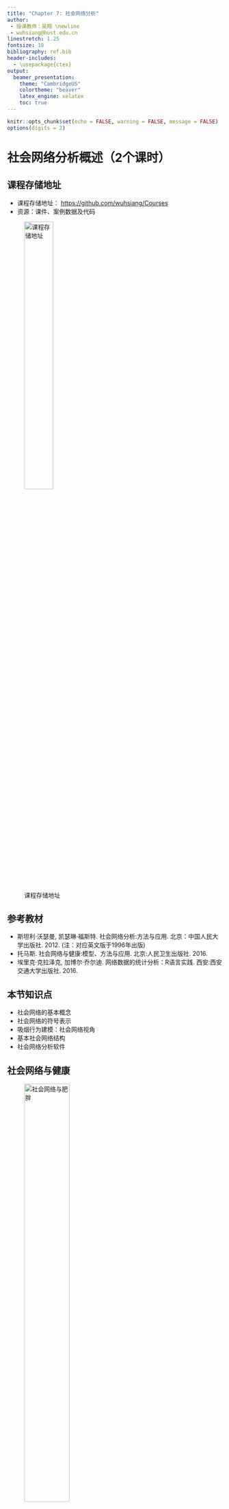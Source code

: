 ```yaml
---
title: "Chapter 7: 社会网络分析"
author:
 - 授课教师：吴翔 \newline
 - wuhsiang@hust.edu.cn
linestretch: 1.25
fontsize: 18
bibliography: ref.bib
header-includes:
  - \usepackage{ctex}
output:
  beamer_presentation:
    theme: "CambridgeUS"
    colortheme: "beaver"
    latex_engine: xelatex
    toc: true
---
```


```r

knitr::opts_chunk$set(echo = FALSE, warning = FALSE, message = FALSE)
options(digits = 2)

```

# 社会网络分析概述（2个课时）

## 课程存储地址

-   课程存储地址： <https://github.com/wuhsiang/Courses>
-   资源：课件、案例数据及代码

![课程存储地址](../../QR.png){width="40%"}

## 参考教材

-   斯坦利·沃瑟曼, 凯瑟琳·福斯特. 社会网络分析:方法与应用. 北京：中国人民大学出版社. 2012. (注：对应英文版于1996年出版)
-   托马斯. 社会网络与健康:模型、方法与应用. 北京:人民卫生出版社. 2016.
-   埃里克·克拉泽克, 加博尔·乔尔迪. 网络数据的统计分析：R语言实践. 西安:西安交通大学出版社. 2016.

## 本节知识点

-   社会网络的基本概念
-   社会网络的符号表示
-   吸烟行为建模：社会网络视角
-   基本社会网络结构
-   社会网络分析软件

## 社会网络与健康

![社会网络与肥胖](figures/dinner.jpg){width="50%"}

-   哪种饮食结构/生活习惯会让人变胖？
-   肥胖会"\textcolor{red}{传染}"吗？

## 社会网络与健康（续）

![社会网络与抑郁](figures/depression.jpg){width="50%"}

-   哪种特质的人更容易抑郁？
-   \textcolor{red}{社会支持}是否有助于改善抑郁？

## 社会网络与健康（续）

![社会网络与卫生服务能力提升](figures/mic.jpg){width="50%"}

-   医联体/医共体模式是否有助于提升基层卫生服务能力？

## 社会网络视角

-   行动者之间的\textcolor{red}{关系}是主要的，行动者的属性是次要的
-   行动者和他们的行动被视为\textcolor{red}{相互依赖}的，而不是相互独立的自治体
-   行动者之间的联系是信息和资源的流动通道
-   个体的网络模型将网络结构环境视为个体行动的机遇或限制
-   网络模型将（社会、经济、政治、情感等）结构概念化为行动者之间关系的稳定形式

Q: 如何以疾病传播和健康促进为例，理解社会网络视角与传统视角的区别。

## 7.1.1 基本概念

\textcolor{red}{社会网络分析}（social network analysis, SNA）的关键概念：

-   \textcolor{red}{行动者}：社会网络分析中的社会实体被称为行动者，包括个体、企业、民族国家等
-   \textcolor{red}{关系连接}：行动者通过社会关系彼此相连。这些联系包括：评价、资源传输、行为互动等。联系存在于特定的成对行动者之间
-   \textcolor{red}{关系}：群体成员间某种类型的联系的集合
-   \textcolor{red}{社会网络}：行动者（人、组织等），及其之间关系的集合

其它关键概念还包括：二元图、三元图、子群、群。

## 基本特征

SNA的基本特征：

-   考虑整个网络结构
-   论证网络结构如何影响个体行为
-   运用图表展示
-   运用数学的形式

## 7.1.2 社会网络数据

\textcolor{red}{社会网络数据}包括：

-   行动者集合
-   社会关系
-   行动者属性

社会网络数据的\textcolor{red}{符号表示}包括：

-   图论
-   社会计量

## 图论符号表示法

图$G = (N, L)$由节点的集合$N$和边的集合$L$所定义。

| 社会网络 |  图  |
|:--------:|:----:|
|  行动者  | 节点 |
| 社会关系 |  边  |

: 社会网络与图论的对应关系

图论符号表示法中，可以采用节点集合和边列表来表示社会网络数据。

## 图论符号表示法（续）

-   行动者集合$G$ = {A, B, C, D, E, F, G}
-   社会关系集合$L$ = {\<A, B\>，\<A, C\>，\<A, D\>，\<D, E\>，\<D, G\>，\<E, F\>, \<F, G\>}

```r

# use igraph package
suppressMessages(library(igraph))
rm(list = ls())
# set random seeds
set.seed(123)
# create graph g from literal
g.smoking <- graph_from_literal(A-B, A-C, A-D, D-E, D-G, E-F, F-G)
# plot the graph
plot(g.smoking, layout = layout.circle)

```

## 社会计量符号表示

-   社会计量（sociometric）：由人以及被度量的人与人之间的情感关系组成的社会网络数据集合，旨在研究一群人中积极和消极的感情关系
-   社会关系矩阵：\textcolor{red}{邻接矩阵}，对应于量化行动者之间的社会关系图

## 邻接矩阵

```r

suppressMessages(library(pander))
suppressMessages(library(magrittr))
g.smoking %>% as_adjacency_matrix(sparse = F) %>% pandoc.table(split.tables = Inf)

```

## 其它情形

-   有值关系：例如，强关系和弱关系

-   有向关系：例如，网站链接、微博、文献网络

-   多重关系：例如，社会角色与网络

-   网络动态性：例如，网络社区演化

## Schelling种族隔离模型

Schelling在1970s探讨了如下问题：如果不存在种族歧视，是否也会出现不同种族聚族而居的现象？

其核心假设如下：

-   使用元胞自动机构建模型，每个行动者有8个邻居
-   只有邻居中与自己同种族的比例达到阈值$B_{a}$，才有充足的安全感；否则，会缺乏安全感
-   缺乏安全感时，行动者会重新移动到有空格的位置；如此，不断调整直至达到均衡状态

## 不同阈值下的均衡结果

阈值$B_{a}$从15%提高至75%时，出现了显著不同的结果。

![阈值变化与聚族而居](figures/segregation.png){width="60%"}

## 吸烟行为建模：社会网络视角

![要不你也来一支？](figures/smoking.jpg){width="75%"}

## 案例背景描述

假定吸烟情境可以提炼为如下核心特征：

-   吸烟人群，但同时也认识到吸烟的危害
-   自制力程度有差异，且可以由行动的阈值来刻画
-   \textcolor{red}{行动阈值}：周围朋友吸烟的人数达到特定值（threshold）时，才会开始吸烟

## 社会网络符号表示：图论

![图论符号表示](figures/smoking-graph-1.png){width="80%"}

## 社会网络符号表示：社会计量

![社会计量符号表示](figures/smoking-matrix-1.png){width="80%"}

## 吸烟行为分析：情境一

[slides on smoking behavior](smoking.ppt)

## 情境二：网络结构变化

-   假定A在某次聚会中认识了F，两人成为了好朋友
-   以上社会网络中的吸烟行为规律是否会变化？

## 社会网络符号表示：图论

![图论符号表示](figures/smoking-graph-2.png){width="80%"}

## 社会网络符号表示：社会计量

![社会计量符号表示](figures/smoking-matrix-2.png){width="80%"}

## 吸烟行为分析：情境二

[slides on smoking behavior](smoking.ppt)

## 案例总结讨论

-   案例有什么有意思的结论？
-   社会网络分析视角的特点是什么？
-   社会网络分析视角适合哪些健康领域的议题？

## 节点度

在无向图$G$中，节点$n_{i}$的度为

```{=tex}
\begin{equation}
  \underbrace{d(n_{i})}_{\text{degree}} = \underbrace{\sum_{j} x_{ji}}_{\text{indegree}} = \underbrace{\sum_{j} x_{ij}}_{\text{outdegree}}.
\end{equation}
```
对于有向图而言， \begin{equation*}
  \underbrace{\sum_{j} x_{ji}}_{\text{indegree}} \neq \underbrace{\sum_{j} x_{ij}}_{\text{outdegree}}.
\end{equation*}

## 节点度（续）

图$G$中节点度的均值为

```{=tex}
\begin{equation*}
  \bar{d} = \frac{\sum d(n_{i})}{g} = \frac{2L}{g}。
\end{equation*}
```
度的方差为 \begin{equation*}
  S_{D}^{2} = \frac{\sum [d(n_{i}) - \bar{d}]^{2}}{g}.
\end{equation*}

$S_{D}^{2} = 0$对应的图称为$d$-规则图（$d$-regular lattice）。

## 7.1.4 主要网络模型

参照网络模型：

-   随机网络
-   规则网络

现实网络模型：

-   小世界网络
-   无标度网络（优先连接网络）

## 随机网络

-   基本假定：节点之间的边是随机构建的
-   $G(n, p)$模型：图$G$有$n$个节点，$n\choose 2$条边以$p$的概率随机连接
-   节点的期望度是$(n - 1) p$，边的期望条数是$\frac{n (n - 1)}{2} \times p$

```r

# create and plot a random network
g.random <- erdos.renyi.game(9, 0.1)
g.random %>% plot(layout = layout.circle)

```

## 规则网络

-   基本假设：每个节点的度是常数$c$

```r

par(mfrow = c(1, 2))
g.lattice <- make_ring(n = 9, directed = FALSE, circular = TRUE)
g.lattice %>% plot(circular = T)
g.lattice <- g.lattice + edges(c(1, 3), c(2, 4), c(3, 5), c(4, 6), c(5, 7), c(6, 8), c(7, 9), c(8, 1), c(9, 2))
g.lattice %>% plot(circular = T)

```

## 小世界网络

-   基本问题：社会网络中两个节点之间传递信息将需要几个步骤？
-   基本假设：大多数节点几乎没有联系，但任意两个节点之间的距离都比预期的短
-   特点：这个世界真小啊！"六度分割"理论

```r

g.sw <- sample_smallworld(1, 9, 3, 0.02)
g.sw %>% plot(circular = T)

```

## 无标度网络

-   基本问题：加入现有网络时，行动者对要联系的人有偏好吗？
-   基本假设：行动者更喜欢连接到网络最中心的位置
-   特点："富者愈富"

```r

g.pa <- sample_pa(n = 9, power = 1, directed = F)
g.pa %>% plot(circular = T)

```

## 7.1.5 社会网络分析软件

常用分析工具：

-   UCINET
-   Pajek
-   NetMiner
-   STRUCTURE
-   MultiNet
-   StOCNET

## 新兴分析工具

-   Python-NetworkX

-   R-\textcolor{red}{igraph}

本课程采用`igraph`包进行演示。

# 社会网络主要分析角度（4个课时）

## 本节知识点

-   中心性与声望 （行动者层级）

-   凝聚子群 （子群层级）

-   评估网络属性 （网络层级）

## 7.2.1 中心性与声望

-   基本问题：如何识别社会网络中"\textcolor{red}{最重要的}"角色？
-   中心性测度的\textcolor{red}{有效性}
    -   我们是否能够捕捉到实质上所要表示的"重要"？
    -   先有理论基础，再进行量化
-   中心性与声望
    -   中心性：行动者参与其中，适用于无向关系和有向关系
    -   声望：行动者作为接受者，适用于有向关系
    -   情境（关系本身的性质）：讨厌（接受者，负面）、给出建议（发送者）

## 中心性度量

无向关系的社会网络中，主要的几种\textcolor{red}{中心性度量}：

-   度中心性（degree centrality）

-   特征向量中心性（eigenvector centrality）

-   接近中心性（closeness centrality）

-   中介中心性（betweenness centrality）

## 特殊网络

我们考虑星形网络、环形网络和线形网络。

```r

par(mfrow = c(1, 3))

# 星形网络
g.star <- make_star(n = 7, mode = "undirected")
plot(g.star)

# 环形网络
g.ring <- make_ring(n = 7, directed = FALSE, circular = TRUE)
plot(g.ring)

# 线形网络
g.line <- graph_from_literal(1-2, 2-3, 3-4, 4-5, 5-6, 6-7)
plot(g.line, circular = T)

# 更新吸烟网络
g.smoking <- graph_from_literal(A-B, A-C, A-D, B-C, D-E, A-F, D-G, E-F, F-G)

```

## 度中心性

\textcolor{red}{度中心性}（degree centrality）的测量逻辑：

-   中心的行动者在某种意义上必须是最活跃的
-   节点度可以衡量活跃程度

```{=tex}
\begin{equation}
  C_{D}(n_{i}) = \frac{d(n_{i})}{g - 1}
\end{equation}
```
## 度中心性（续）

在图$G$中，节点个数$g = 7$，度的最大值为$g - 1 = 6$

$d(A) = 4$, 故$C_{D}(A) = 2/3$

$d(D) = d(F) = 3$, 故$C_{D}(D) = 1/2$

$d(B) = d(C) = d(E) = d(G) = 2$，故$d(B) = 1/3$

![](figures/smoking-graph-2.png){width="60%"}

## 度中心性（续）

```r

# calculate degree centrality
cd <- cbind(degree(g.star,  normalized = T), degree(g.ring,  normalized = T), degree(g.line,  normalized = T), degree(g.smoking,  normalized = T))
colnames(cd) <- c("star", "ring", "line", "smoking")
# print the results
pandoc.table(cd, caption = "Degree centrality for four graphs", digits = 2)

```

## 特征向量中心性

\textcolor{red}{特征向量中心性}（eigenvector centrality）的测量逻辑：

-   如果某个行动者邻居大多是中心行动者，那么他就是中心行动者
-   中心性不仅取决于认识多少人，还取决于认识的人是否重要

图$G$的邻接矩阵为$A$， \begin{equation*}
  A v = \lambda v,
\end{equation*} 其中$\lambda$为特征值，$v$为特征向量。

特征向量中心性$C_{e}(n_{i})$定义为\textcolor{red}{最大特征值}对应的特征向量。

```r

# calculate adjacency matrix
a.smoking <- g.smoking %>% as_adjacency_matrix(sparse = F)
# calculate eigvalues
eigmax <- eigen(a.smoking)$`values`[1]
eigvec <- eigen(a.smoking)$vectors[, 1]

```

## 特征向量中心性（续）

在图$G$中，最大特征值为`r eigmax`。

对应的特征向量为 $C_{e}(n_{i}) = c(0.53, 0.31, 0.31, 0.42, 0.31, 0.42, 0.31)$。 这一结果可以进一步归一化。

![](figures/smoking-graph-2.png){width="60%"}

## 特征向量中心性（续）

```r

ce <- cbind(eigen_centrality(g.star, scale = T)$vector, eigen_centrality(g.ring, scale = T)$vector, eigen_centrality(g.line, scale = T)$vector, eigen_centrality(g.smoking, scale = T)$vector)
colnames(ce) <- c("star", "ring", "line", "smoking")
pandoc.table(ce, digits = 2, caption = "Eiggenvector centrality for four graphs")

```

## PageRank

Google搜索引擎

-   采用PageRank来度量网页的中心性
-   在检索时，和查询相匹配且PageRank值高的网页将最先显示

\textcolor{red}{PageRank}在特征中心性的基础上作了修正：

-   中心节点在传递其中心性时，考虑其度（有向图中，则是出度）
-   每个邻居获取其中心性的一部分（除以节点度）

## 接近中心性

\textcolor{red}{接近中心性}（closeness centrality）的测量逻辑：

-   占据中心地位的行动者在与其他行动者交流信息时更有效率
-   如果行动者能快速地与所有其他行动者产生内在连接，那么他就是中心行动者
-   最小距离可以用于测量中心性

```{=tex}
\begin{equation}
  C_{C}(n_{i}) = \frac{g - 1}{\sum_{j = 1}^{g} d(n_{i}, n_{j})}.
\end{equation}
```
## 接近中心性（续）

在图$G'$中，节点个数$g = 7$，最短距离之和的最小值为$g - 1 = 6$。

$\sum_{n_{j} \neq A} d(A, n_{j}) = 1 \times 4 + 2 \times 2 = 8$,故$C_{C}(A) = 6 / 8 = 0.75$

$\sum_{n_{j} \neq B} d(B, n_{j}) = 1 \times 2 + 2 \times 2 + 2 \times 3 = 12$, 故$C_{C}(B) = 0.5$

$\sum_{n_{j} \neq D} d(D, n_{j}) = 1 \times 3 + 2 \times 3 = 9$,故$C_{C}(D) = 6 / 9 = 0.67$

![](figures/smoking-graph-2.png){width="60%"}

## 接近中心性（续）

```r

# calculate closeness centrality
cc <- cbind(closeness(g.star, normalized = T), closeness(g.ring, normalized = T), closeness(g.line, normalized = T), closeness(g.smoking, normalized = T))
colnames(cc) <- c("star", "ring", "line", "smoking")
# print the results
pandoc.table(cc, digits = 2, caption = "Closeness centrality for four graphs")

```

## 中介中心性

\textcolor{red}{中介中心性}（betweenness centrality）的测量逻辑：

-   如果某个行动者位于其它行动者的最短路径上，那么他就是中心行动者
-   最短距离地位具有战略重要性

假定连接$j$和$k$的最短路径共有$g_{jk}$条，而其中包含节点$i$的有$g_{jk}(n_{i})$条

```{=tex}
\begin{equation}
  C_{B}(n_{i}) = \frac{\sum_{j \leq k} g_{jk}(n_{i}) / g_{jk}}{(g - 1)(g - 2) / 2}.
\end{equation}
```
## 中介中心性（续）

在图$G$中，节点个数$g = 7$，除节点$i$以外，图$G$的路径最大数目为$(g - 1) (g - 2) / 2 = 15$

$A$：$\sum g_{n_{j}-A} = 4 \times 2 + 1/3 = 8.33$，故$C_{B}(A) = 8.33 / 15 = 0.56$

$D$：$\sum g_{n_{j}-D} = 2 \times 1/2 + 2 \times 1/2 \times 2 + 1/2 = 3.5$，故$C_{B}(D) = 3.5 / 15 = 0.23$

$E$：$\sum g_{n_{j}-E} = 1/3$，故$C_{B}(D) = 1 / 3 / 15 = 0.022$

![](figures/smoking-graph-2.png){width="50%"}

## 中介中心性（续）

```r

cb <- cbind(betweenness(g.star,  normalized = T), betweenness(g.ring,  normalized = T), betweenness(g.line,  normalized = T), betweenness(g.smoking,  normalized = T))
colnames(cb) <- c("star", "ring", "line", "smoking")
pandoc.table(cb, digits = 2, caption = "Betweenness centrality for four graphs")

```

## 中心性测度的比较（续）

```r

cb <- cbind(degree(g.smoking,  normalized = T), eigen_centrality(g.smoking, scale = T)$vector, closeness(g.smoking, normalized = T), betweenness(g.smoking,  normalized = T))
colnames(cb) <- c("degree", "eigen_centrality", "closeness", "betweenness")
pandoc.table(cb, digits = 2, caption = "A comparison of centralities for smoking network")

```

## 有向关系

有向关系的社会网络中，主要的三种声望测量：

-   度数声望（类似于度中心性）
-   邻近声望（类似于接近中心性）
-   地位或等级声望（类似于特征向量中心性）

## 吸烟行为的干预策略

开放讨论：

-   在给出的案例中，应当如何有效干预吸烟行为？
-   关系属性与行动者属性是如何协同发挥作用的？

## 7.2.2 凝聚子群

社会网络的分析层次

-   行动者：中心性与声望

-   子群：凝聚子群

-   网络：评估网络属性

## 理论背景

\textcolor{red}{社会群体理论}

-   \textcolor{red}{结构化凝聚}

    -   假设：两个人存在正向互动时，存在趋向一致的压力

    -   例子：党同伐异

-   \textcolor{red}{同质性}

    -   社会规范：凝聚导致同质性

    -   个体选择：个体选择加入与自己类似的群体

讨论：（1）顶尖大学对绩效的效应；（2）社交对绩效的效应

## 社会群体理念

如何\textcolor{red}{概念化}社会群体？

-   联系的交互性

-   子群成员的接近度或可及性

-   成员间联系的频率

-   与非成员相比，子群成员联系的相对频率

## 凝聚子群分析方法

可以采用如下思路和方法，分析凝聚子群：

-   基于\textcolor{red}{完全交互性}

-   基于\textcolor{red}{可及性和直径}

-   基于\textcolor{red}{节点度}

-   凝聚程度的度量

-   图分割与层次聚类

## 构件与Girvan-Newman技术

-   \textcolor{red}{构件}（components）或连通子图
-   Girvan-Newman子群
    -   逐步剔除最大中介中心性的节点
    -   形成不同规模的群组
    -   计算Q值，即群内联系数占比

## 空手道俱乐部网络

考虑分裂为两个派别的空手道俱乐部网络`karate`，两派领导为Mr Hi和John A。

```r

# clean the working directory
rm(list = ls())
suppressMessages(library(sand))
suppressMessages(library(pander))
suppressMessages(library(magrittr))
suppressMessages(library(igraph))
data(karate)
set.seed(123)

# plot karate
plot(karate, layout = layout.kamada.kawai(karate))

```

## 基于完全交互性

团（clique）

-   社会学含义：在友谊选择中，由那些彼此相互选择的人们构成的，并且包含了所有与\textcolor{red}{全体}子群成员相互选择的人

-   图论定义：节点个数$g_{s} \geq 3$的\textcolor{red}{最大完全子图}

## 团

```r

# summary of cliques
table(sapply(cliques(karate), length)) %>% pandoc.table()
# cliques with size = 5
cliques(karate)[sapply(cliques(karate), length) == 5][[1]]

```

## 团（续）

```r

# obtain two cliques
cl5 <- cliques(karate)[sapply(cliques(karate), length) == 5]
# plot these two cliques
par(mfrow = c(1, 2))
karate %>% induced_subgraph(cl5[[1]]) %>% plot()
karate %>% induced_subgraph(cl5[[2]]) %>% plot()

```

## 团（续）

缺点：

-   定义过于严格：任意一个联系缺失，则无法成团；现实例子非常少
-   团之间不存在内在的区别：在图论意义上，都是完全子图；无法探究团的特性带来的影响

改进：

-   \textcolor{red}{放松}其定义，使其在理论和应用上更加有用

## 基于可及性和直径

基于可及性，可以定义$n$-团

-   基本假定
    -   重要的社会过程可以通过中间人发生
    -   子群成员间的距离是最短的
-   定义
    -   在图$G$中，子图中任意节点距离$d(n_{i}, n_{j}) \leq n$

## $n$-团

```r

# create a graph for example
graph_from_literal(1-2, 1-3, 2-3, 2-4, 3-5, 4-6, 5-6) %>% plot(circular = F)

```

```{=tex}
\begin{columns}
\begin{column}{0.58\textwidth}

右图的2-团包括：

\begin{itemize}
  \item {1, 2, 3, 4, 5}
  \item {2, 3, 4, 5, 6}
\end{itemize}

缺陷:

\begin{itemize}
  \item 节点4和5的最短路径包含了节点6
  \item 节点6不在子群中
\end{itemize}

\end{column}
\begin{column}{0.4\textwidth}
 \includegraphics[width=1.2\textwidth]{figures/cliqueexample.png}
\end{column}
\end{columns}
```
## $n$-族和$n$-社

反思：

-   $n$-团作为子图，其直径可能大于$n$
-   $n$-团可能是非连通的
-   $n$-团未能达到我们希望的凝聚程度

改进：

-   $n$-族：在子图$G_{s}$中，任意节点距离$d(n_{i}, n_{j}) \leq n$
-   $n$-社：直径为$n$的最大子图

## $n$-族和$n$-社（续）

```{=tex}
\begin{columns}
\begin{column}{0.58\textwidth}

右图的2-团包括：(1) {1, 2, 3, 4, 5}; (2) {2, 3, 4, 5, 6}

右图的2-族包括：{2, 3, 4, 5, 6}

右图的2-社包括：(1) {1, 2, 3, 4}; (2) {1, 2, 3, 5}; (3) {2, 3, 4, 5, 6}

\end{column}
\begin{column}{0.4\textwidth}
 \includegraphics[width=1.2\textwidth]{figures/cliqueexample.png}
\end{column}
\end{columns}
```
## 基于节点度

基本假定的适用性：

-   可及性：重要的社会过程可以通过\textcolor{red}{中间人}发生（信息与资源传播）
-   邻接性：重要的社会过程需要\textcolor{red}{直接接触}（团体内的知识学习）

## 基于节点度的子群

-   基本假定：行动者与子群内相当数量的成员相邻接
-   现实含义：多重冗余的沟通渠道，子图的"脆弱性"问题（星形网络）
-   $k$-丛（$k$-plex）：子图$G_{s}$中$d_{s}(n_{i}) \geq g_{s} - k$
-   $k$-核（$k$-core）：子图$G_{s}$中$d_{s}(n_{i}) \geq k$

## $k$-核与可视化

核数（coreness）为1（黑色）、2（红色）、3（绿色）、4（蓝色）

```r

# calculate cores
cores <- graph.coreness(karate)
# get adjacency matrix
A <- as_adjacency_matrix(karate, sparse = F)
g <- network::as.network.matrix(A)
# plot the graph
suppressMessages(library(sna))
sna::gplot.target(g, cores, circ.col = "skyblue",
                  usearrows = F, vertex.col = cores, edge.col = "darkgray")


```

## 核心-边缘结构

-   随着$K$值上升，每次剔除$m_{K}$个节点
-   绘制$m_{K} \sim K$的柱状图
-   如果柱状图的高度急剧下降，这说明是核心边缘结构
-   \textcolor{red}{核心边缘结构}：极少部分行动者形成核心，而绝大多数节点几乎只与核心节点相连

## 凝聚程度的度量

度量的思路：

-   内外联系的比较
    -   子群内联系集中
    -   子群内外联系的强度或频率之比较大
-   健壮的连通性
    -   凝聚子群在连通性方面是健壮的（有益的冗余）
    -   移除一定数量的边之后，子群依然是连通的

## 图分割与层次聚类

```r

# clustering
kc <- cluster_fast_greedy(karate)

```

对空手道俱乐部网络进行层次聚类，发现`r length(kc)`个社团（communities），其大小分别为`r sizes(kc)[1]`、`r sizes(kc)[2]`和`r sizes(kc)[3]`。

```r

# plot these communities
plot(kc, karate)

```

## 图分割与层次聚类（续）

采用树状图展示：

```r

suppressMessages(library(ape))
dendPlot(kc, mode = "phylo")

```

## 7.2.3 评估网络属性

真实网络的属性：

-   度分布：幂律

-   聚类系数：较高

-   平均路径长度：较短

## 度分布

真实网络的节点度通常满足\textcolor{red}{幂律分布}，即度为$k$的节点在网络中的比例为

```{=tex}
\begin{equation}
  p_{k} = a k^{-b}
\end{equation}
```
或者得到

```{=tex}
\begin{equation}
  \text{ln}(p_{k}) = -b \text{ln}(k) + \text{ln} (a).
\end{equation}
```
符合幂律分布的网络称之为\textcolor{red}{无标度网络}。

## 传递性

\textcolor{red}{传递性}（transitivity）意味着，"我朋友的朋友也是我的朋友"。

![传递性](figures/transitivity.png){width="50%"}

## 聚类系数

\textcolor{red}{聚类系数}（clustering coefficient）定义为

\begin{equation}
  cl_{T}(G) = \frac{3 \tau_{\Delta}(G)}{\tau_{3}(G)},
\end{equation} 其中$\tau_{\Delta}(G)$是图$G$中三角形的个数，而$\tau_{3}(G)$为连通的三元组（即由两条边连接的三个节点，亦即2-star网络）的个数。

聚类系数衡量了"\textcolor{red}{传递三元组}"的比例。

## 聚类系数案例

请计算如下网络的聚类系数（答案：0.75）。

![聚类系数计算](figures/clusteringcoef.png){width="30%"}

**游戏**：两人一组，在微信好友列表或微信朋友圈，（随机）找到6个不同的好友，则这6个好友共构成15个节点对，请粗略估计自己和这6个好友组成的7人网络，其聚类系数为多少。

## 平均路径长度

\textcolor{red}{平均路径长度}为

```{=tex}
\begin{equation}
  \bar{d} = \frac{\sum_{i \neq j} d(n_{i}, n_{j})}{g (g - 1)}.
\end{equation}
```
真实网络的平均路径长度大多在4-6之间。

## 真实网络案例

```r

rm(list = ls())
detach("package:sna")
detach("package:network")
suppressMessages(library(sand))
suppressMessages(library(igraph))
suppressMessages(library(ggplot2))
suppressMessages(library(dplyr))
suppressMessages(library(pander))
data("fblog")
# fblog <- fblog %>% upgrade_graph()
plot(fblog)

```

## 度分布

法国的博客网络`fblog`，包含`r length(V(fblog))`个节点和`r length(E(fblog))`条边。

```r

# calculate degree
dc <- igraph::degree(fblog)
u <- table(dc) %>% as.data.frame() %>%
  within({
    dc <- dc %>% as.character() %>% as.numeric() %>% log();
    Freq <- log(Freq / 192)
  }
  )
# plot
u %>% ggplot(aes(x = dc, y = Freq)) + geom_point(shape = 1) + geom_smooth(method = lm) + theme_bw()

```

## 估计幂律指数

```r

suppressMessages(library(stargazer))
fit <- lm(Freq ~ dc, data = u)
stargazer(fit, type = "latex", report = "vc*")

```

![](figures/fblog.png){width="80%"}

## 主要参数

我们计算三个主要参数：

-   平均度
-   聚类系数
-   平均路径长度

```r

# calculate these parameters
fblog.stat <- c(fblog %>% igraph::degree() %>% mean(), transitivity(fblog), mean_distance(fblog))
names(fblog.stat) <- c("degree", "clustering coefficient", "distance")
pandoc.table(fblog.stat)

```

## 随机网络

设置$n = 192$，$p = 15 / 192 = 0.078$，创建随机网络。

进而计算三个主要参数。

```r

# create a random graph
g.random <- erdos.renyi.game(n = 192, p.or.m = 0.078)
# calculate these parameters
grandom.stat <- c(g.random  %>% igraph::degree() %>% mean(), transitivity(g.random), mean_distance(g.random))
names(grandom.stat) <- c("degree", "clustering coefficient", "distance")
pandoc.table(grandom.stat)


```

随机网络：

-   度不是幂律分布
-   聚类系数过低

## 小世界网络

设置$n = 192$，重链概率$\beta = 0.078 \in (0.01, 0.1)$，创建小世界网络。

进而计算三个主要参数。

```r

# create a small world graph
g.sw <- sample_smallworld(1, size = 192, nei = 8, p = 0.078)
# calculate these parameters
gsw.stat <- c(g.sw  %>% igraph::degree() %>% mean(), transitivity(g.sw), mean_distance(g.sw))
names(gsw.stat) <- c("degree", "clustering coefficient", "distance")
pandoc.table(gsw.stat)


```

小世界网络：

-   度不是幂律分布

## 小世界网络生成算法

使用参数$\beta$控制模型的随机性。初始模型是规则网络，并按照参数$\beta$重连。重连（rewiring）即将节点$V_{i}$和$V_{j}$之间的现有边，以概率$\beta$替换为$V_{i}$和$V_{k}$之间不存在的边。$0 \leq \beta \leq 1$控制模型的随机程度。$\beta = 0$时，模型为规则网络；$\beta = 1$时，模型变为随机网络。

![](figures/swalgorithm.png){width="50%"}

## 优先连接网络

设置$n = 192$，幂律指数$b = 0.79$，创建优先连接网络。

进而计算三个主要参数。

```r

# create a scale-free graph
g.pa <- sample_pa(n = 192, power = 0.79, m = 8, zero.appeal = 1, directed = F)
# calculate these parameters
gpa.stat <- c(g.pa  %>% igraph::degree() %>% mean(), transitivity(g.pa), mean_distance(g.pa))
names(gpa.stat) <- c("degree", "clustering coefficient", "distance")
pandoc.table(gpa.stat)


```

优先连接网络：

-   聚类系数过低

## 优先连接网络生成算法

优先连接网络生成算法更为简单。

![](figures/paalgorithm.png){width="75%"}

## 典型网络的属性比较

我们最后比较典型网络的主要属性：

```r

# combine these parameters
mstat <- cbind(c(fblog %>% igraph::degree() %>% mean(), transitivity(fblog), mean_distance(fblog)),
      c(g.random  %>% igraph::degree() %>% mean(), transitivity(g.random), mean_distance(g.random)),
      c(g.sw  %>% igraph::degree() %>% mean(), transitivity(g.sw), mean_distance(g.sw)),
      c(g.pa  %>% igraph::degree() %>% mean(), transitivity(g.pa), mean_distance(g.pa)))

# create a data frame
mstat <- matrix(mstat, nrow = 3) %>% t() %>%
  as.data.frame()
colnames(mstat) <- c("degree", "clustering coefficient", "distance")
rownames(mstat) <- c("fblog", "random", "sw", "pa")
pandoc.table(mstat, digits = 2)


```

# 案例（2个课时）

## 本节知识点

-   SNA与文献分析

-   SNA与健康行为分析

## 7.3.1 医学领域案例：文献分析

-   [CiteSpace中文版指南](https://github.com/wuhsiang/Courses/blob/master/healthinfo/resources/CiteSpace-Guide.pdf)

-   [CiteSpace讲义](https://github.com/wuhsiang/Courses/tree/master/healthinfo/resources/CiteSpace-itpcas.pdf)

## 7.3.2 医学领域案例：行为分析

-   [孟加拉国Dhaka城市贫民社区中青年的精神健康问题研究](https://github.com/wuhsiang/Courses/blob/master/healthinfo/cases/case-dhaka.Rmd)
-   [智能穿戴设备的扩散研究](https://github.com/wuhsiang/Courses/blob/master/healthinfo/cases/case-diffusion.Rmd)
